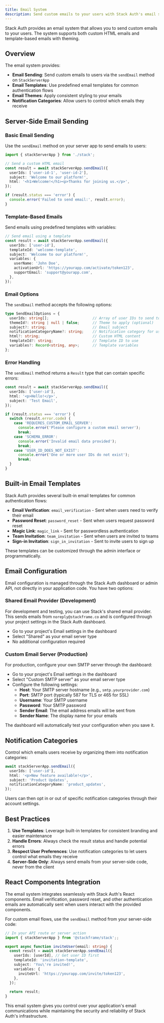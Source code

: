 ```yaml
---
title: Email System
description: Send custom emails to your users with Stack Auth's email system.
---
```


Stack Auth provides an email system that allows you to send custom emails to your users. The system supports both custom HTML emails and template-based emails with theming.

## Overview

The email system provides:

- **Email Sending**: Send custom emails to users via the `sendEmail` method on `StackServerApp`
- **Email Templates**: Use predefined email templates for common authentication flows
- **Email Themes**: Apply consistent styling to your emails
- **Notification Categories**: Allow users to control which emails they receive

## Server-Side Email Sending

### Basic Email Sending

Use the `sendEmail` method on your server app to send emails to users:

```typescript
import { stackServerApp } from './stack';

// Send a custom HTML email
const result = await stackServerApp.sendEmail({
  userIds: ['user-id-1', 'user-id-2'],
  subject: 'Welcome to our platform!',
  html: '<h1>Welcome!</h1><p>Thanks for joining us.</p>',
});

if (result.status === 'error') {
  console.error('Failed to send email:', result.error);
}
```

### Template-Based Emails

Send emails using predefined templates with variables:

```typescript
// Send email using a template
const result = await stackServerApp.sendEmail({
  userIds: ['user-id'],
  templateId: 'welcome-template',
  subject: 'Welcome to our platform!',
  variables: {
    userName: 'John Doe',
    activationUrl: 'https://yourapp.com/activate/token123',
    supportEmail: 'support@yourapp.com',
  },
});
```

### Email Options

The `sendEmail` method accepts the following options:

```typescript
type SendEmailOptions = {
  userIds: string[];                    // Array of user IDs to send to
  themeId?: string | null | false;      // Theme to apply (optional)
  subject?: string;                     // Email subject
  notificationCategoryName?: string;    // Notification category for user preferences
  html?: string;                        // Custom HTML content
  templateId?: string;                  // Template ID to use
  variables?: Record<string, any>;      // Template variables
};
```

### Error Handling

The `sendEmail` method returns a `Result` type that can contain specific errors:

```typescript
const result = await stackServerApp.sendEmail({
  userIds: ['user-id'],
  html: '<p>Hello!</p>',
  subject: 'Test Email',
});

if (result.status === 'error') {
  switch (result.error.code) {
    case 'REQUIRES_CUSTOM_EMAIL_SERVER':
      console.error('Please configure a custom email server');
      break;
    case 'SCHEMA_ERROR':
      console.error('Invalid email data provided');
      break;
    case 'USER_ID_DOES_NOT_EXIST':
      console.error('One or more user IDs do not exist');
      break;
  }
}
```



## Built-in Email Templates

Stack Auth provides several built-in email templates for common authentication flows:

- **Email Verification**: `email_verification` - Sent when users need to verify their email
- **Password Reset**: `password_reset` - Sent when users request password reset
- **Magic Link**: `magic_link` - Sent for passwordless authentication
- **Team Invitation**: `team_invitation` - Sent when users are invited to teams
- **Sign-in Invitation**: `sign_in_invitation` - Sent to invite users to sign up

These templates can be customized through the admin interface or programmatically.

## Email Configuration

Email configuration is managed through the Stack Auth dashboard or admin API, not directly in your application code. You have two options:

### Shared Email Provider (Development)

For development and testing, you can use Stack's shared email provider. This sends emails from `noreply@stackframe.co` and is configured through your project settings in the Stack Auth dashboard.

- Go to your project's Email settings in the dashboard
- Select "Shared" as your email server type
- No additional configuration required

### Custom Email Server (Production)

For production, configure your own SMTP server through the dashboard:

- Go to your project's Email settings in the dashboard  
- Select "Custom SMTP server" as your email server type
- Configure the following settings:
  - **Host**: Your SMTP server hostname (e.g., `smtp.yourprovider.com`)
  - **Port**: SMTP port (typically 587 for TLS or 465 for SSL)
  - **Username**: Your SMTP username
  - **Password**: Your SMTP password
  - **Sender Email**: The email address emails will be sent from
  - **Sender Name**: The display name for your emails

The dashboard will automatically test your configuration when you save it.

## Notification Categories

Control which emails users receive by organizing them into notification categories:

```typescript
await stackServerApp.sendEmail({
  userIds: ['user-id'],
  html: '<p>New feature available!</p>',
  subject: 'Product Updates',
  notificationCategoryName: 'product_updates',
});
```

Users can then opt in or out of specific notification categories through their account settings.

## Best Practices

1. **Use Templates**: Leverage built-in templates for consistent branding and easier maintenance
2. **Handle Errors**: Always check the result status and handle potential errors  
3. **Respect User Preferences**: Use notification categories to let users control what emails they receive
4. **Server-Side Only**: Always send emails from your server-side code, never from the client

## React Components Integration

The email system integrates seamlessly with Stack Auth's React components. Email verification, password reset, and other authentication emails are automatically sent when users interact with the provided components.

For custom email flows, use the `sendEmail` method from your server-side code:

```typescript
// In your API route or server action
import { stackServerApp } from '@stackframe/stack';;

export async function inviteUser(email: string) {
  const result = await stackServerApp.sendEmail({
    userIds: [userId], // Get user ID first
    templateId: 'invitation-template',
    subject: 'You\'re invited!',
    variables: {
      inviteUrl: 'https://yourapp.com/invite/token123',
    },
  });
  
  return result;
}
```

This email system gives you control over your application's email communications while maintaining the security and reliability of Stack Auth's infrastructure.
